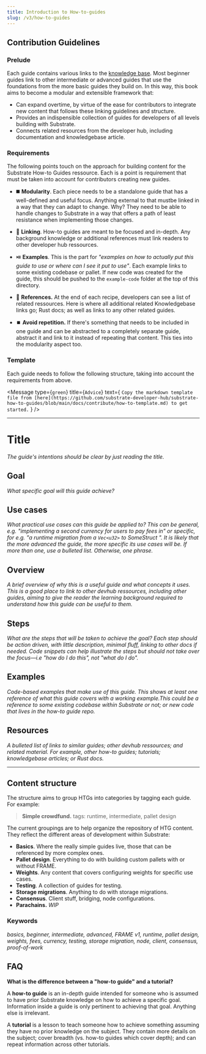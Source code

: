 ```yaml
---
title: Introduction to How-to-guides
slug: /v3/how-to-guides
---
```


## Contribution Guidelines

### Prelude

Each guide contains various links to the [knowledge base](/v3/docs). Most beginner guides link to other intermediate or advanced guides that use the foundations from the more basic guides they build on. In this way, this book aims to become a modular and extensible framework that:

- Can expand overtime, by virtue of the ease for contributors to integrate new content that follows these linking guidelines and structure.
- Provides an indispensible collection of guides for developers of all levels building with Substrate.
- Connects related resources from the developer hub, including documentation and knowledgebase article.

### Requirements

The following points touch on the approach for building content for the Substrate How-to Guides ressource. Each is a point is requirement that must be taken into account for contributors creating new guides.

- :black_medium_square: **Modularity**. Each piece needs to be a standalone guide that has a well-defined and useful focus. Anything external to that mustbe linked in a way that they can adapt to change. Why? They need to be able to handle changes to Substrate in a way that offers a path of least resistance when implementing those changes.

- :link: **Linking**. How-to guides are meant to be focused and in-depth. Any background knowledge or additional references must link readers to other developer hub ressources. 

- ⏯️ **Examples**. This is the part for _"examples on how to actually put this guide to use or where can I see it put to use"_. Each example links to some existing codebase or pallet. If new code was created for the guide, this should be pushed to the `example-code` folder at the top of this directory.

- :satellite: **References.** At the end of each recipe, developers can see a list of related ressources. Here is where all additional related Knowledgebase links go; Rust docs; as well as links to any other related guides.

- ⏹️ **Avoid repetition.** If there's something that needs to be included in one guide and can be abstracted to a completely separate guide, abstract it and link to it instead of repeating that content. This ties into the modularity aspect too.

### Template 
Each guide needs to follow the following structure, taking into account the requirements from above.  

<Message 
type={`green`}
title={`Advice`}
text={ `Copy the markdown template file from [here](https://github.com/substrate-developer-hub/substrate-how-to-guides/blob/main/docs/contribute/how-to-template.md) to get started.` }
/>

---

# Title

_The guide's intentions should be clear by just reading the title._

## Goal

_What specific goal will this guide achieve?_

## Use cases

_What practical use cases can this guide be applied to? This can be general, e.g. "implementing a second currency for users to pay fees in" or specific, for e.g. "a runtime migration from a `Vec<u32>` to SomeStruct ". It is likely that the more advanced the guide, the more specific its use cases will be. If more than one, use a bulleted list. Otherwise, one phrase._

## Overview

_A brief overview of why this is a useful guide and what concepts it uses. This is a good place to link to other devhub ressources, including other guides, aiming to give the reader the learning background required to understand how this guide can be useful to them._

## Steps

_What are the steps that will be taken to achieve the goal? Each step should be action driven, with little description, minimal fluff,
linking to other docs if needed. Code snippets can help illustrate the steps but should not take over the focus&mdash;i.e "how do I do this", not "what do I do"._

## Examples

_Code-based examples that make use of this guide. This shows at least one reference of what this guide covers with a working example.This could be a reference to some existing codebase within Substrate or not; or new code that lives in the how-to guide repo._

## Resources

_A bulleted list of links to similar guides; other devhub ressources; and related material. For example, other how-to guides; tutorials; knowledgebase articles; or Rust docs._

---

## Content structure

The structure aims to group HTGs into categories by tagging each guide. For example:

> **Simple crowdfund.** 
> tags: runtime, intermediate, pallet design


The current groupings are to help organize the repository of HTG content. They reflect the different
areas of development within Substrate:

- **Basics**. Where the really simple guides live, those that can be referenced by more complex ones.
- **Pallet design**. Everything to do with building custom pallets with or without FRAME.
- **Weights**. Any content that covers configuring weights for specific use cases.
- **Testing**. A collection of guides for testing.
- **Storage migrations**. Anything to do with storage migrations.
- **Consensus**. Client stuff, bridging, node configurations.
- **Parachains.** _WIP_

### Keywords

_basics, beginner, intermediate, advanced, FRAME v1, runtime, pallet design, weights, fees, currency, testing, 
storage migration, node, client, consensus, proof-of-work_ 

## FAQ

**What is the difference between a "how-to guide" and a tutorial?**

A **how-to guide** is an in-depth guide intended for someone who is assumed to have prior Substrate knowledge on how to achieve a specific goal. Information inside a guide is only pertinent to achieving that goal. Anything else is irrelevant.

A **tutorial** is a lesson to teach someone how to achieve something assuming they have no prior knowledge on the subject. They contain more details on the subject; cover breadth (vs. how-to guides which cover depth); and can repeat information across other tutorials.
